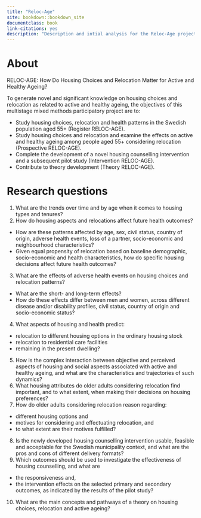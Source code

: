 ```yaml
--- 
title: "Reloc-Age"
site: bookdown::bookdown_site
documentclass: book
link-citations: yes
description: "Description and intial analysis for the Reloc-Age project"
---
```


# About {#about}

RELOC-AGE: How Do Housing Choices and Relocation Matter for Active and Healthy Ageing?

To generate novel and significant knowledge on housing choices and relocation as related to active and healthy ageing,
the objectives of this multistage mixed methods participatory project are to:

* Study housing choices, relocation and health patterns in the Swedish population aged 55+ (Register
RELOC-AGE).
* Study housing choices and relocation and examine the effects on active and healthy ageing among people
aged 55+ considering relocation (Prospective RELOC-AGE).
* Complete the development of a novel housing counselling intervention and a subsequent pilot study
(Intervention RELOC-AGE).
* Contribute to theory development (Theory RELOC-AGE).

# Research questions

1. What are the trends over time and by age when it comes to housing types and tenures?
2. How do housing aspects and relocations affect future health outcomes?
  + How are these patterns affected by age, sex, civil status, country of origin, adverse health
events, loss of a partner, socio-economic and neighbourhood characteristics?
  + Given equal propensity of relocation based on baseline demographic, socio-economic and
health characteristics, how do specific housing decisions affect future health outcomes?
3. What are the effects of adverse health events on housing choices and relocation patterns?
  + What are the short- and long-term effects?
  + How do these effects differ between men and women, across different disease and/or disability profiles, civil status, country of origin and socio-economic status?
4. What aspects of housing and health predict:
  + relocation to different housing options in the ordinary housing stock
  + relocation to residential care facilities
  + remaining in the present dwelling?
5. How is the complex interaction between objective and perceived aspects of housing and social aspects associated with active and healthy ageing, and what are the characteristics and trajectories of such dynamics?
6. What housing attributes do older adults considering relocation find important, and to what extent, when making their decisions on housing preferences?
7. How do older adults considering relocation reason regarding:
  + different housing options and
  + motives for considering and effectuating relocation, and
  + to what extent are their motives fulfilled?
8. Is the newly developed housing counselling intervention usable, feasible and acceptable for the Swedish municipality context, and what are the pros and cons of different delivery formats?
9. Which outcomes should be used to investigate the effectiveness of housing counselling, and what are 
  + the responsiveness and, 
  + the intervention effects on the selected primary and secondary outcomes, as indicated by the results of the pilot study?
10. What are the main concepts and pathways of a theory on housing choices, relocation and active ageing?